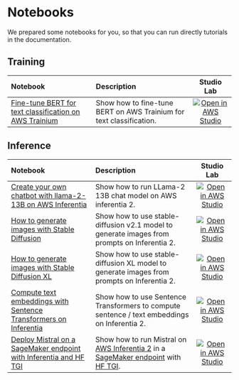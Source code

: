 <!---
Copyright 2023 The HuggingFace Team. All rights reserved.

Licensed under the Apache License, Version 2.0 (the "License");
you may not use this file except in compliance with the License.
You may obtain a copy of the License at

    http://www.apache.org/licenses/LICENSE-2.0

Unless required by applicable law or agreed to in writing, software
distributed under the License is distributed on an "AS IS" BASIS,
WITHOUT WARRANTIES OR CONDITIONS OF ANY KIND, either express or implied.
See the License for the specific language governing permissions and
limitations under the License.
-->

# Notebooks

We prepared some notebooks for you, so that you can run directly tutorials in the documentation.

## Training

| Notebook                                                                                                                                                                                | Description                                                                                                                                                                       |        Studio Lab                                                                                                                                                                                                       |
|:----------------------------------------------------------------------------------------------------------------------------------------------------------------------------------------|:----------------------------------------------------------------------------------------------------------------------------------------------------------------------------------|:-----------------------------------------------------------------------------------------------------------------------------------------------------------------------------------------------------------------------:|
| [Fine-tune BERT for text classification on AWS Trainium](https://github.com/huggingface/optimum-neuron/blob/main/notebooks/text-classification/notebook.ipynb)                          | Show how to fine-tune BERT on AWS Trainium for text classification.                                                                                                               | [![Open in AWS Studio](https://studiolab.sagemaker.aws/studiolab.svg)](https://studiolab.sagemaker.aws/import/github/huggingface/optimum-neuron/blob/main/notebooks/text-classification/notebook.ipynb)                 |

## Inference

| Notebook                                                                                                                                                                                | Description                                                                                                                                                                       |        Studio Lab                                                                                                                                                                                                       |
|:----------------------------------------------------------------------------------------------------------------------------------------------------------------------------------------|:----------------------------------------------------------------------------------------------------------------------------------------------------------------------------------|:-----------------------------------------------------------------------------------------------------------------------------------------------------------------------------------------------------------------------:|
| [Create your own chatbot with llama-2-13B on AWS Inferentia](https://github.com/huggingface/optimum-neuron/blob/main/notebooks/text-generation/llama2-13b-chatbot.ipynb)                | Show how to run LLama-2 13B chat model on AWS inferentia 2.                                                                                                                       | [![Open in AWS Studio](https://studiolab.sagemaker.aws/studiolab.svg)](https://studiolab.sagemaker.aws/import/github/huggingface/optimum-neuron/blob/main/notebooks/text-generation/llama2-13b-chatbot.ipynb)           |
| [How to generate images with Stable Diffusion](https://github.com/huggingface/optimum-neuron/blob/main/notebooks/stable-diffusion/stable-diffusion-txt2img.ipynb)                       | Show how to use stable-diffusion v2.1 model to generate images from prompts on Inferentia 2.                                                                                      | [![Open in AWS Studio](https://studiolab.sagemaker.aws/studiolab.svg)](https://studiolab.sagemaker.aws/import/github/huggingface/optimum-neuron/blob/main/notebooks/stable-diffusion/stable-diffusion-txt2img.ipynb)    |
| [How to generate images with Stable Diffusion XL](https://github.com/huggingface/optimum-neuron/blob/main/notebooks/stable-diffusion/stable-diffusion-xl-txt2img.ipynb)                 | Show how to use stable-diffusion XL model to generate images from prompts on Inferentia 2.                                                                                        | [![Open in AWS Studio](https://studiolab.sagemaker.aws/studiolab.svg)](https://studiolab.sagemaker.aws/import/github/huggingface/optimum-neuron/blob/main/notebooks/stable-diffusion/stable-diffusion-xl-txt2img.ipynb) |
| [Compute text embeddings with Sentence Transformers on Inferentia](https://github.com/huggingface/optimum-neuron/blob/main/notebooks/sentence-transformers/getting-started.ipynb)       | Show how to use Sentence Transformers to compute sentence / text embeddings on Inferentia 2.                                                                                      | [![Open in AWS Studio](https://studiolab.sagemaker.aws/studiolab.svg)](https://studiolab.sagemaker.aws/import/github/huggingface/optimum-neuron/blob/main/notebooks/sentence-transformers/getting-started.ipynb)        |
| [Deploy Mistral on a SageMaker endpoint with Inferentia and HF TGI](https://github.com/huggingface/optimum-neuron/blob/main/notebooks/text-generation/mistral-inference-tgi-sagemaker.ipynb)       | Show how to run Mistral on [AWS Inferentia 2](https://aws.amazon.com/machine-learning/inferentia/) in a [SageMaker endpoint](https://docs.aws.amazon.com/sagemaker/latest/dg/whatis.html) with [HF TGI](https://github.com/huggingface/text-generation-inference).                                                                                      | [![Open in AWS Studio](https://studiolab.sagemaker.aws/studiolab.svg)](https://studiolab.sagemaker.aws/import/github/huggingface/optimum-neuron/blob/main/notebooks/text-generation/mistral-inference-tgi-sagemaker.ipynb)        |